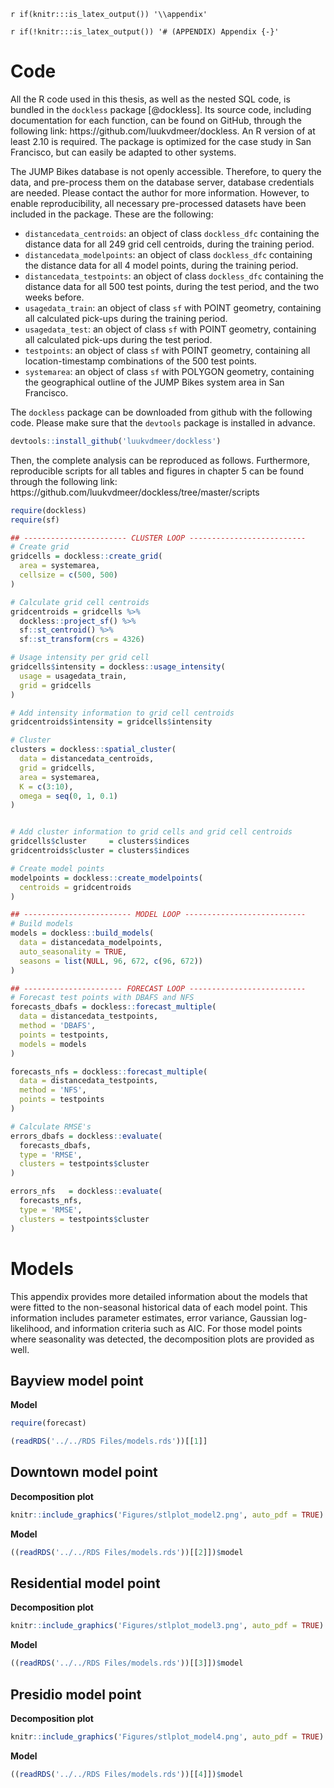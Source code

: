 `r if(knitr:::is_latex_output()) '\\appendix'`

`r if(!knitr:::is_latex_output()) '# (APPENDIX) Appendix {-}'` 

<!--
If you feel it necessary to include an appendix, it goes here.
-->


# Code

\begin{wrapfigure}{R}{.35\textwidth}  
 \begin{center}
    \includegraphics[width=.3\textwidth]{Figures/hexagon.png}  
\end{center}
\end{wrapfigure}

All the R code used in this thesis, as well as the nested SQL code, is bundled in the `dockless` package [@dockless]. Its source code, including documentation for each function, can be found on GitHub, through the following link: https://github.com/luukvdmeer/dockless. An R version of at least 2.10 is required. The package is optimized for the case study in San Francisco, but can easily be adapted to other systems.

The JUMP Bikes database is not openly accessible. Therefore, to query the data, and pre-process them on the database server, database credentials are needed. Please contact the author for more information. However, to enable reproducibility, all necessary pre-processed datasets have been included in the package. These are the following:

* `distancedata_centroids`: an object of class `dockless_dfc` containing the distance data for all 249 grid cell centroids, during the training period.
* `distancedata_modelpoints`: an object of class `dockless_dfc` containing the distance data for all 4 model points, during the training period.
* `distancedata_testpoints`: an object of class `dockless_dfc` containing the distance data for all 500 test points, during the test period, and the two weeks before.
* `usagedata_train`: an object of class `sf` with POINT geometry, containing all calculated pick-ups during the training period.
* `usagedata_test`: an object of class `sf` with POINT geometry, containing all calculated pick-ups during the test period.
* `testpoints`: an object of class `sf` with POINT geometry, containing all location-timestamp combinations of the 500 test points.
* `systemarea`: an object of class `sf` with POLYGON geometry, containing the geographical outline of the JUMP Bikes system area in San Francisco.

The `dockless` package can be downloaded from github with the following code. Please make sure that the `devtools` package is installed in advance.\

```r
devtools::install_github('luukvdmeer/dockless')
```

Then, the complete analysis can be reproduced as follows. Furthermore, reproducible scripts for all tables and figures in chapter 5 can be found through the following link: https://github.com/luukvdmeer/dockless/tree/master/scripts \

```r
require(dockless)
require(sf)

## ----------------------- CLUSTER LOOP --------------------------
# Create grid
gridcells = dockless::create_grid(
  area = systemarea,
  cellsize = c(500, 500)
)

# Calculate grid cell centroids
gridcentroids = gridcells %>%
  dockless::project_sf() %>%
  sf::st_centroid() %>%
  sf::st_transform(crs = 4326)

# Usage intensity per grid cell
gridcells$intensity = dockless::usage_intensity(
  usage = usagedata_train,
  grid = gridcells
)

# Add intensity information to grid cell centroids
gridcentroids$intensity = gridcells$intensity

# Cluster
clusters = dockless::spatial_cluster(
  data = distancedata_centroids,
  grid = gridcells,
  area = systemarea,
  K = c(3:10),
  omega = seq(0, 1, 0.1)
)


# Add cluster information to grid cells and grid cell centroids
gridcells$cluster     = clusters$indices
gridcentroids$cluster = clusters$indices

# Create model points
modelpoints = dockless::create_modelpoints(
  centroids = gridcentroids
)

## ------------------------ MODEL LOOP ---------------------------
# Build models
models = dockless::build_models(
  data = distancedata_modelpoints,
  auto_seasonality = TRUE,
  seasons = list(NULL, 96, 672, c(96, 672))
)

## ---------------------- FORECAST LOOP --------------------------
# Forecast test points with DBAFS and NFS
forecasts_dbafs = dockless::forecast_multiple(
  data = distancedata_testpoints,
  method = 'DBAFS',
  points = testpoints,
  models = models
)

forecasts_nfs = dockless::forecast_multiple(
  data = distancedata_testpoints,
  method = 'NFS',
  points = testpoints
)

# Calculate RMSE's
errors_dbafs = dockless::evaluate(
  forecasts_dbafs,
  type = 'RMSE',
  clusters = testpoints$cluster
)

errors_nfs   = dockless::evaluate(
  forecasts_nfs,
  type = 'RMSE',
  clusters = testpoints$cluster
)
```

# Models

This appendix provides more detailed information about the models that were fitted to the non-seasonal historical data of each model point. This information includes parameter estimates, error variance, Gaussian log-likelihood, and information criteria such as AIC. For those model points where seasonality was detected, the decomposition plots are provided as well.

## Bayview model point

**Model**

```r
require(forecast)

(readRDS('../../RDS Files/models.rds'))[[1]]
```

\newpage

## Downtown model point

**Decomposition plot**

```r
knitr::include_graphics('Figures/stlplot_model2.png', auto_pdf = TRUE)
```

**Model**

```r
((readRDS('../../RDS Files/models.rds'))[[2]])$model
```

\newpage

## Residential model point

**Decomposition plot**

```r
knitr::include_graphics('Figures/stlplot_model3.png', auto_pdf = TRUE)
```

**Model**

```r
((readRDS('../../RDS Files/models.rds'))[[3]])$model
```

\newpage

## Presidio model point

**Decomposition plot**

```r
knitr::include_graphics('Figures/stlplot_model4.png', auto_pdf = TRUE)
```

**Model**

```r
((readRDS('../../RDS Files/models.rds'))[[4]])$model
```